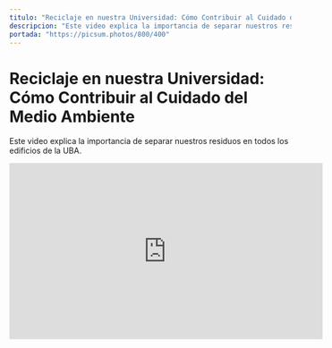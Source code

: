 ```yaml
---
titulo: "Reciclaje en nuestra Universidad: Cómo Contribuir al Cuidado del Medio Ambiente"
descripcion: "Este video explica la importancia de separar nuestros residuos en todos los edificios de la UBA."
portada: "https://picsum.photos/800/400"
---
```

# Reciclaje en nuestra Universidad: Cómo Contribuir al Cuidado del Medio Ambiente

Este video explica la importancia de separar nuestros residuos en todos los edificios de la UBA.

<iframe width="560" height="315" src="https://www.youtube.com/embed/Ivao6tygWNE?si=QUliQGgyENdS-kKn" title="YouTube video player" frameborder="0" allow="accelerometer; autoplay; clipboard-write; encrypted-media; gyroscope; picture-in-picture; web-share" referrerpolicy="strict-origin-when-cross-origin" allowfullscreen></iframe>